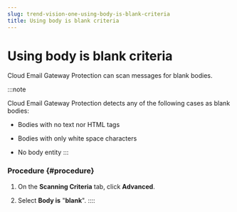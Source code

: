 ```yaml
---
slug: trend-vision-one-using-body-is-blank-criteria
title: Using body is blank criteria
---
```

# Using body is blank criteria

Cloud Email Gateway Protection can scan messages for blank bodies.

:::note

Cloud Email Gateway Protection detects any of the following cases as blank bodies:

- Bodies with no text nor HTML tags

- Bodies with only white space characters

- No body entity
:::

### Procedure {#procedure}

1.  On the **Scanning Criteria** tab, click **Advanced**.

2.  Select **Body is** "**blank**".
::::
